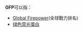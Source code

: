 '''GFP'''可以指：

* [[Global_Firepower|Global Firepower]](全球戰力排名)
*[[绿色荧光蛋白|绿色荧光蛋白]]

{{disambig|cat=三字拉丁字母縮寫消歧義}}